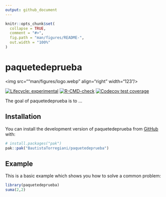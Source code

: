 ```yaml
---
output: github_document
---
```


<!-- README.md is generated from README.Rmd. Please edit that file -->

```r
knitr::opts_chunk$set(
  collapse = TRUE,
  comment = "#>",
  fig.path = "man/figures/README-",
  out.width = "100%"
)
```

# paquetedeprueba

\<img src=""man/figures/logo.webp" align="right" width="123"/\>

<!-- badges: start -->

[![Lifecycle: experimental](https://img.shields.io/badge/lifecycle-experimental-orange.svg)](https://lifecycle.r-lib.org/articles/stages.html#experimental) [![R-CMD-check](https://github.com/BautistaTorregiani/paquetedeprueba/actions/workflows/R-CMD-check.yaml/badge.svg)](https://github.com/BautistaTorregiani/paquetedeprueba/actions/workflows/R-CMD-check.yaml) [![Codecov test coverage](https://codecov.io/gh/BautistaTorregiani/paquetedeprueba/graph/badge.svg)](https://app.codecov.io/gh/BautistaTorregiani/paquetedeprueba)

<!-- badges: end -->

The goal of paquetedeprueba is to ...

## Installation

You can install the development version of paquetedeprueba from [GitHub](https://github.com/) with:

``` r
# install.packages("pak")
pak::pak("BautistaTorregiani/paquetedeprueba")
```

## Example

This is a basic example which shows you how to solve a common problem:

```r
library(paquetedeprueba)
suma(2,2)
```

